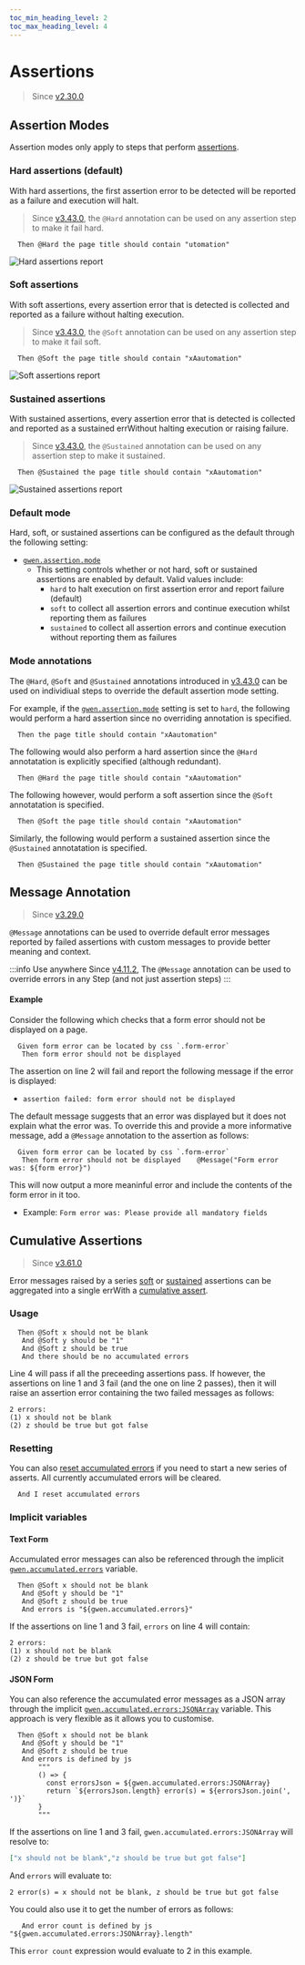 ```yaml
--- 
toc_min_heading_level: 2
toc_max_heading_level: 4
---
```



# Assertions

> Since [v2.30.0](https://github.com/gwen-interpreter/gwen-web/releases/tag/v2.30.0)

## Assertion Modes

Assertion modes only apply to steps that perform [assertions](/docs/dsl#assertions).

### Hard assertions (default)

With hard assertions, the first assertion error to be detected will be reported as a failure and execution will halt.

> Since [v3.43.0](https://github.com/gwen-interpreter/gwen-web/releases/tag/v3.43.0), the `@Hard` annotation can be used on any assertion step to make it fail hard.

```gherkin
  Then @Hard the page title should contain "utomation"
```

![Hard assertions report](/img/assertions/hard-assertions.png)

### Soft assertions

With soft assertions, every assertion error that is detected is collected and reported as a failure without halting execution.

> Since [v3.43.0](https://github.com/gwen-interpreter/gwen-web/releases/tag/v3.43.0), the `@Soft` annotation can be used on any assertion step to make it fail soft.

```gherkin
  Then @Soft the page title should contain "xAautomation"
```

![Soft assertions report](/img/assertions/soft-assertions.png)

### Sustained assertions

With sustained assertions, every assertion error that is detected is collected and reported as a sustained errWithout halting execution or raising failure.

> Since [v3.43.0](https://github.com/gwen-interpreter/gwen-web/releases/tag/v3.43.0), the `@Sustained` annotation can be used on any assertion step to make it sustained.

```gherkin
  Then @Sustained the page title should contain "xAautomation"
```

![Sustained assertions report](/img/assertions/sustained-assertions.png)

### Default mode

Hard, soft, or sustained assertions can be configured as the default through the following setting:

- [`gwen.assertion.mode`](/docs/settings#gwen-assertion-mode)
  - This setting controls whether or not hard, soft or sustained assertions are enabled by default. Valid values include:
    - `hard` to halt execution on first assertion error and report failure (default)
    - `soft` to collect all assertion errors and continue execution whilst reporting them as failures
    - `sustained` to collect all assertion errors and continue execution without reporting them as failures

### Mode annotations
The `@Hard`, `@Soft` and `@Sustained` annotations introduced in [v3.43.0](https://github.com/gwen-interpreter/gwen-web/releases/tag/v3.43.0) can be used on individiual steps to override the default assertion mode setting.

For example, if the [`gwen.assertion.mode`](/docs/settings#gwen-assertion-mode) setting is set to `hard`, the following would perform a hard assertion since no overriding annotation is specified.

```gherkin
  Then the page title should contain "xAautomation"
```

The following would also perform a hard assertion since the `@Hard` annotatation is explicitly specified (although redundant).

```gherkin
  Then @Hard the page title should contain "xAautomation"
```

The following however, would perform a soft assertion since the `@Soft` annotatation is specified.

```gherkin
  Then @Soft the page title should contain "xAautomation"
```

Similarly, the following would perform a sustained assertion since the `@Sustained` annotatation is specified.

```gherkin
  Then @Sustained the page title should contain "xAautomation"
```

## Message Annotation

> Since [v3.29.0](https://github.com/gwen-interpreter/gwen-web/releases/tag/v3.29.0)

`@Message` annotations can be used to override default error messages reported by failed assertions with custom messages to provide better meaning and context.

:::info Use anywhere
Since [v4.11.2](https://github.com/gwen-interpreter/gwen-web/releases/tag/v4.11.2), The `@Message` annotation can be used to override errors in any Step (and not just assertion steps)
:::

#### Example

Consider the following which checks that a form error should not be displayed on a page.

```gherkin {2}
  Given form error can be located by css `.form-error`
   Then form error should not be displayed
```    

The assertion on line 2 will fail and report the following message if the error is displayed:
- `assertion failed: form error should not be displayed`

The default message suggests that an error was displayed but it does not explain what the error was. To override this and provide a more informative message, add a `@Message` annotation to the assertion as follows:

```gherkin {2}
  Given form error can be located by css `.form-error`
   Then form error should not be displayed    @Message("Form error was: ${form error}")
```

This will now output a more meaninful error and include the contents of the form error in it too.
- Example: `Form error was: Please provide all mandatory fields`

## Cumulative Assertions

> Since [v3.61.0](https://github.com/gwen-interpreter/gwen-web/releases/tag/v3.61.0)

Error messages raised by a series [soft](#soft-assertions) or [sustained](#sustained-assertions) assertions can be aggregated into a single errWith a [cumulative assert](/docs/dsl#cumulative-asserts).

### Usage

  ```gherkin {4} showLineNumbers
    Then @Soft x should not be blank
     And @Soft y should be "1"
     And @Soft z should be true
     And there should be no accumulated errors
  ```

  Line 4 will pass if all the preceeding assertions pass. If however, the assertions on line 1 and 3 fail (and the one on line 2 passes), then it will raise an assertion error containing the two failed messages as follows:

  ```
  2 errors:
  (1) x should not be blank
  (2) z should be true but got false
  ```

  ### Resetting

  You can also [reset accumulated errors](/docs/dsl#i-reset-accumulated-errors) if you need to start a new series of asserts. All currently accumulated errors will be cleared.

  ```gherkin
    And I reset accumulated errors
  ```

### Implicit variables

#### Text Form

  Accumulated error messages can also be referenced through the implicit [`gwen.accumulated.errors`](/docs/implicit-values#gwen-accumulated-errors) variable.

  ```gherkin {4} showLineNumbers
    Then @Soft x should not be blank
     And @Soft y should be "1"
     And @Soft z should be true
     And errors is "${gwen.accumulated.errors}"
  ```

  If the assertions on line 1 and 3 fail, `errors` on line 4 will contain:

  ```
  2 errors:
  (1) x should not be blank
  (2) z should be true but got false
  ```

  #### JSON Form

  You can also reference the accumulated error messages as a JSON array through the implicit [`gwen.accumulated.errors:JSONArray`](/docs/implicit-values#gwen-accumulated-errors-json-array) variable.  This approach is very flexible as it allows you to customise.

  ```gherkin {4} showLineNumbers
    Then @Soft x should not be blank
     And @Soft y should be "1"
     And @Soft z should be true
     And errors is defined by js
         """
         () => {
           const errorsJson = ${gwen.accumulated.errors:JSONArray}
           return `${errorsJson.length} error(s) = ${errorsJson.join(', ')}`
         }
         """
  ```

  If the assertions on line 1 and 3 fail, `gwen.accumulated.errors:JSONArray` will resolve to:

  ```json
  ["x should not be blank","z should be true but got false"]
  ```

  And `errors` will evaluate to:

  ```
  2 error(s) = x should not be blank, z should be true but got false
  ```

  You could also use it to get the number of errors as follows:

  ```gherkin
     And error count is defined by js "${gwen.accumulated.errors:JSONArray}.length"
  ```

  This `error count` expression would evaluate to 2 in this example. 

